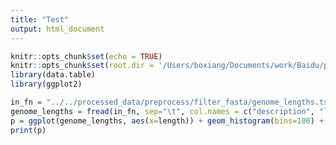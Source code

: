 ```yaml
---
title: "Test"
output: html_document
---
```


```r
knitr::opts_chunk$set(echo = TRUE)
knitr::opts_chunk$set(root.dir = '/Users/boxiang/Documents/work/Baidu/projects/viraviz/scripts/')
library(data.table)
library(ggplot2)
```

```r
in_fn = "../../processed_data/preprocess/filter_fasta/genome_lengths.tsv"
genome_lengths = fread(in_fn, sep="\t", col.names = c("description", "length"))
p = ggplot(genome_lengths, aes(x=length)) + geom_histogram(bins=100) + scale_y_sqrt() + geom_vline(xintercept = 25000, color="red", linetype="dashed") + geom_text(x = 25000, y = 30, label = "Cutoff = 25000", color="red", hjust=1.1, size = 5)
print(p)
```